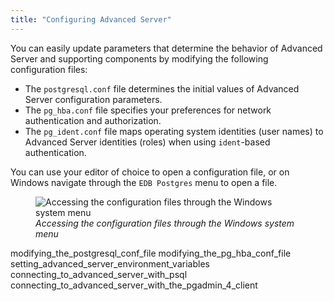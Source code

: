 ```yaml
---
title: "Configuring Advanced Server"
---
```


<div id="configuring_advanced_server" class="registered_link"></div>


You can easily update parameters that determine the behavior of Advanced Server and supporting components by modifying the following configuration files:

-   The `postgresql.conf` file determines the initial values of Advanced Server configuration parameters.
-   The `pg_hba.conf` file specifies your preferences for network authentication and authorization.
-   The `pg_ident.conf` file maps operating system identities (user names) to Advanced Server identities (roles) when using `ident`-based authentication.

You can use your editor of choice to open a configuration file, or on Windows navigate through the `EDB Postgres` menu to open a file.

<figure><img src="../images/accessing_configuration_files.png" class="align-center" alt="Accessing the configuration files through the Windows system menu" /><figcaption aria-hidden="true"><em>Accessing the configuration files through the Windows system menu</em></figcaption></figure>

<div class="toctree" maxdepth="3">

modifying\_the\_postgresql\_conf\_file modifying\_the\_pg\_hba\_conf\_file setting\_advanced\_server\_environment\_variables connecting\_to\_advanced\_server\_with\_psql connecting\_to\_advanced\_server\_with\_the\_pgadmin\_4\_client

</div>
